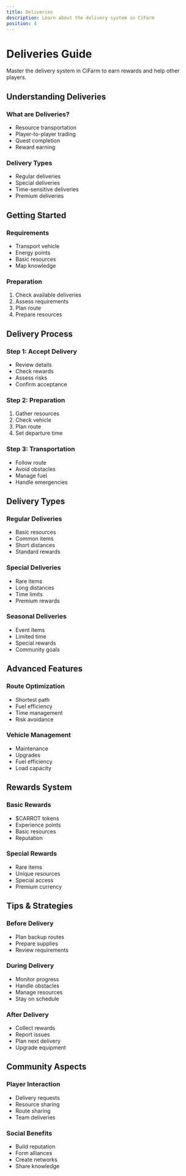 ```yaml
---
title: Deliveries
description: Learn about the delivery system in CiFarm
position: 4
---
```


# Deliveries Guide

Master the delivery system in CiFarm to earn rewards and help other players.

## Understanding Deliveries

### What are Deliveries?
- Resource transportation
- Player-to-player trading
- Quest completion
- Reward earning

### Delivery Types
- Regular deliveries
- Special deliveries
- Time-sensitive deliveries
- Premium deliveries

## Getting Started

### Requirements
- Transport vehicle
- Energy points
- Basic resources
- Map knowledge

### Preparation
1. Check available deliveries
2. Assess requirements
3. Plan route
4. Prepare resources

## Delivery Process

### Step 1: Accept Delivery
- Review details
- Check rewards
- Assess risks
- Confirm acceptance

### Step 2: Preparation
1. Gather resources
2. Check vehicle
3. Plan route
4. Set departure time

### Step 3: Transportation
- Follow route
- Avoid obstacles
- Manage fuel
- Handle emergencies

## Delivery Types

### Regular Deliveries
- Basic resources
- Common items
- Short distances
- Standard rewards

### Special Deliveries
- Rare items
- Long distances
- Time limits
- Premium rewards

### Seasonal Deliveries
- Event items
- Limited time
- Special rewards
- Community goals

## Advanced Features

### Route Optimization
- Shortest path
- Fuel efficiency
- Time management
- Risk avoidance

### Vehicle Management
- Maintenance
- Upgrades
- Fuel efficiency
- Load capacity

## Rewards System

### Basic Rewards
- $CARROT tokens
- Experience points
- Basic resources
- Reputation

### Special Rewards
- Rare items
- Unique resources
- Special access
- Premium currency

## Tips & Strategies

### Before Delivery
- Plan backup routes
- Prepare supplies
- Review requirements

### During Delivery
- Monitor progress
- Handle obstacles
- Manage resources
- Stay on schedule

### After Delivery
- Collect rewards
- Report issues
- Plan next delivery
- Upgrade equipment

## Community Aspects

### Player Interaction
- Delivery requests
- Resource sharing
- Route sharing
- Team deliveries

### Social Benefits
- Build reputation
- Form alliances
- Create networks
- Share knowledge 